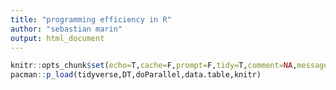 ```yaml
---
title: "programming efficiency in R"
author: "sebastian marin"
output: html_document
---
```


```r
knitr::opts_chunk$set(echo=T,cache=F,prompt=F,tidy=T,comment=NA,message=F,warning=F)
pacman::p_load(tidyverse,DT,doParallel,data.table,knitr)

``` 